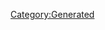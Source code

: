 {{Texts/Music
 |ID=12
 |MusicName=小白竜
 |OfficialName=小白竜
 |VocalName=飯島真理
 |VocalNameLF=飯島真理
 |Description=作品：超時空要塞マクロス

歌手：飯島真理

作詞：阿佐茜
作曲：羽田健太郎
 |BuyURL=https://recochoku.jp/song/S14225840/single?ds=34294998
 |StoryDesc=異星人による宇宙戦争の戦禍に巻き込まれ、
地球への長い旅路を進む宇宙戦艦マクロス。

そんな中、リン・ミンメイの初コンサートが開催された。
ファンの歓声と眩しいスポットライトの中でミンメイが
歌い始めると、突然、艦内に警報が鳴り響いた。
 |StoryTitle=「みなさんこんばんは、リン・ミンメイです」
 |BannerId=1
 |AnmStoreURL=https://anime.dmkt-sp.jp/animestore/ci_pc?workId=20626
}}
[[Category:Generated]]

